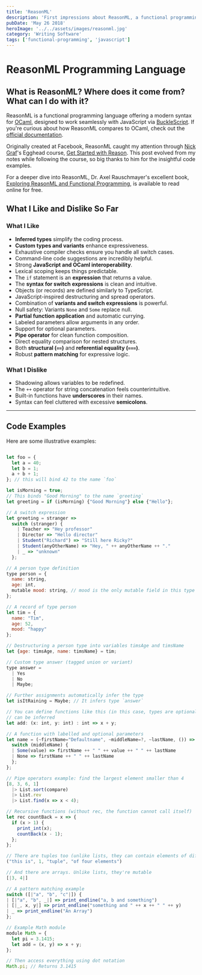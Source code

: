 ```yaml
---
title: 'ReasonML'
description: 'First impressions about ReasonML, a functional programming language that combines the power of OCaml with JavaScript interoperability'
pubDate: 'May 26 2018'
heroImage: '../../assets/images/reasonml.jpg'
category: 'Writing Software'
tags: ['functional-programming', 'javascript']
---
```


# ReasonML Programming Language

## What is ReasonML? Where does it come from? What can I do with it?

ReasonML is a functional programming language offering a modern syntax for [OCaml](https://ocaml.org/), designed to work seamlessly with JavaScript via [BuckleScript](https://bucklescript.github.io/). If you're curious about how ReasonML compares to OCaml, check out the [official documentation](https://reasonml.github.io/docs/en/comparison-to-ocaml.html).

Originally created at Facebook, ReasonML caught my attention through [Nick Graf](https://twitter.com/nikgraf)'s Egghead course, [Get Started with Reason](https://egghead.io/courses/get-started-with-reason). This post evolved from my notes while following the course, so big thanks to him for the insightful code examples.

For a deeper dive into ReasonML, Dr. Axel Rauschmayer's excellent book, [Exploring ReasonML and Functional Programming](http://reasonmlhub.com/exploring-reasonml/), is available to read online for free.

## What I Like and Dislike So Far

### What I Like

- **Inferred types** simplify the coding process.
- **Custom types and variants** enhance expressiveness.
- Exhaustive compiler checks ensure you handle all switch cases.
- Command-line code suggestions are incredibly helpful.
- Strong **JavaScript and OCaml interoperability**.
- Lexical scoping keeps things predictable.
- The `if` statement is an **expression** that returns a value.
- The **syntax for switch expressions** is clean and intuitive.
- Objects (or records) are defined similarly to TypeScript.
- JavaScript-inspired destructuring and spread operators.
- Combination of **variants and switch expressions** is powerful.
- Null safety: Variants `None` and `Some` replace null.
- **Partial function application** and automatic currying.
- Labeled parameters allow arguments in any order.
- Support for optional parameters.
- **Pipe operator** for clean function composition.
- Direct equality comparison for nested structures.
- Both **structural (`==`)** and **referential equality (`===`)**.
- Robust **pattern matching** for expressive logic.

### What I Dislike

- Shadowing allows variables to be redefined.
- The `++` operator for string concatenation feels counterintuitive.
- Built-in functions have **underscores** in their names.
- Syntax can feel cluttered with excessive **semicolons**.

---

## Code Examples

Here are some illustrative examples:

```js

let foo = {
  let a = 40;
  let b = 1;
  a + b + 1;
}; // this will bind 42 to the name `foo`

let isMorning = true;
// This binds "Good Morning" to the name `greeting`
let greeting = if (isMorning) {"Good Morning"} else {"Hello"};

// A switch expression
let greeting = stranger =>
  switch (stranger) {
    | Teacher => "Hey professor"
    | Director => "Hello director"
    | Student("Richard") => "Still here Ricky?"
    | Student(anyOtherName) => "Hey, " ++ anyOtherName ++ "."
    | _ => "unknown"
  };

// A person type definition
type person = {
  name: string,
  age: int,
  mutable mood: string, // mood is the only mutable field in this type
};

// A record of type person
let tim = {
  name: "Tim",
  age: 52,
  mood: "happy"
};

// Destructuring a person type into variables timsAge and timsName
let {age: timsAge, name: timsName} = tim;

// Custom type answer (tagged union or variant)
type answer =
  | Yes
  | No
  | Maybe;

// Further assignments automatically infer the type
let isItRaining = Maybe; // It infers type `answer`

// You can define functions like this (in this case, types are optional, since they
// can be inferred
let add: (x: int, y: int) : int => x + y;

// A function with labelled and optional parameters
let name = (~firstName="Defaultname", ~middleName=?, ~lastName, ()) => {
  switch (middleName) {
  | Some(value) => firstName ++ " " ++ value ++ " " ++ lastName
  | None => firstName ++ " " ++ lastName
  };
};

// Pipe operators example: find the largest element smaller than 4
[8, 3, 6, 1]
  |> List.sort(compare)
  |> List.rev
  |> List.find(x => x < 4);

// Recursive functions (without rec, the function cannot call itself)
let rec countBack = x => {
  if (x > 1) {
    print_int(x);
    countBack(x - 1);
  };
};

// There are tuples too (unlike lists, they can contain elements of different types)
("this is", 1, "tuple", "of four elements")

// And there are arrays. Unlike lists, they're mutable
[|3, 4|]

// A pattern matching example
switch ([|"a", "b", "c"|]) {
| [|"a", "b", _|] => print_endline("a, b and something")
| [|_, x, y|] => print_endline("something and " ++ x ++ " " ++ y)
| _ => print_endline("An Array")
};

// Example Math module
module Math = {
  let pi = 3.1415;
  let add = (x, y) => x + y;
};

// Then access everything using dot notation
Math.pi; // Returns 3.1415

```

